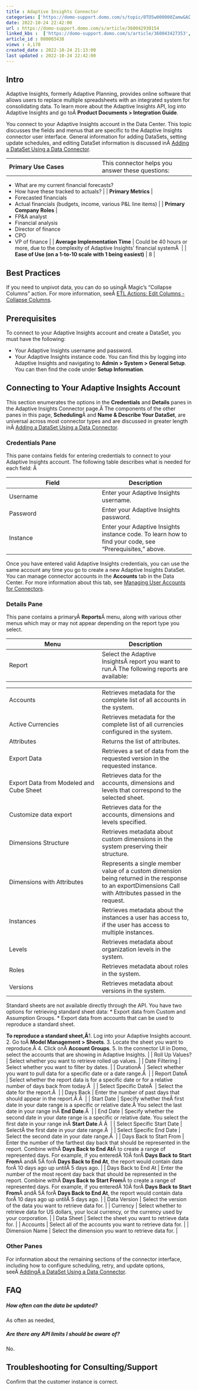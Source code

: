 ```yaml
---
title : Adaptive Insights Connector
categories: ['https://domo-support.domo.com/s/topic/0TO5w000000ZamwGAC']
date: 2022-10-24 22:42:00
url : https://domo-support.domo.com/s/article/360042930154
linked_kbs :  ['https://domo-support.domo.com/s/article/360043427353', 'https://domo-support.domo.com/s/article/360042926274', 'https://domo-support.domo.com/s/knowledge-base', 'https://domo-support.domo.com/s/article/360042925494', 'https://domo-support.domo.com/s/article/360043429953', 'https://domo-support.domo.com/s/article/360042926054', 'https://domo-support.domo.com/s/article/360042930154', 'https://domo-support.domo.com/s/article/360043429933', 'https://domo-support.domo.com/s/article/360043429693', 'https://domo-support.domo.com/s/topic/0TO5w000000ZamwGAC', 'https://domo-support.domo.com/s/article/360043429913']
article_id : 000003438
views : 4,170
created_date : 2022-10-24 21:13:00
last updated : 2022-10-24 22:42:00
---
```




Intro
-----


Adaptive Insights, formerly Adaptive Planning, provides online software that allows users to replace multiple spreadsheets with an integrated system for consolidating data. To learn more about the Adaptive Insights API, log into Adaptive Insights and go toÂ **Product Documents > Integration Guide**.


You connect to your Adaptive Insights account in the Data Center. This topic discusses the fields and menus that are specific to the Adaptive Insights connector user interface. General information for adding DataSets, setting update schedules, and editing DataSet information is discussed inÂ [Adding a DataSet Using a Data Connector](..\adding_a_dataset_using_a_connector\index.md).




|  |  |
| --- | --- |
| **Primary Use Cases** | This connector helps you answer these questions:
* What are my current financial forecasts?
* How have these tracked to actuals?
 |
| **Primary Metrics** | 
* Forecasted financials
* Actual financials (budgets, income, various P&L line items)
 |
| **Primary Company Roles** | 
* FP&A analyst
* Financial analysis
* Director of finance
* CPO
* VP of finance
 |
| **Average Implementation Time** | Could be 40 hours or more, due to the complexity of Adaptive Insights' financial systemÂ  |
| **Ease of Use (on a 1-to-10 scale with 1 being easiest)** | 8 |


Best Practices
--------------


If you need to unpivot data, you can do so usingÂ Magic's "Collapse Columns" action. For more information, seeÂ [ETL Actions: Edit Columns - Collapse Columns](..\old_magic_etl_tiles_edit_columns\index.md).


Prerequisites
-------------


To connect to your Adaptive Insights account and create a DataSet, you must have the following:



* Your Adaptive Insights username and password.
* Your Adaptive Insights instance code. You can find this by logging into Adaptive Insights and navigating to **Admin > System > General Setup**. You can then find the code under **Setup Information**.


Connecting to Your Adaptive Insights Account
--------------------------------------------


This section enumerates the options in the **Credentials** and **Details** panes in the Adaptive Insights Connector page.Â The components of the other panes in this page, **Scheduling**Â and **Name & Describe Your DataSet**, are universal across most connector types and are discussed in greater length inÂ [Adding a DataSet Using a Data Connector](..\adding_a_dataset_using_a_connector\index.md "Adding a DataSet Using a Data Connector").


### Credentials Pane


This pane contains fields for entering credentials to connect to your Adaptive Insights account. The following table describes what is needed for each field: Â 




| Field | Description |
| --- | --- |
| Username | Enter your Adaptive Insights username. |
| Password | Enter your Adaptive Insights password. |
| Instance | Enter your Adaptive Insights instance code. To learn how to find your code, see "Prerequisites," above. |


Once you have entered valid Adaptive Insights credentials, you can use the same account any time you go to create a new Adaptive Insights DataSet. You can manage connector accounts in the **Accounts** tab in the Data Center. For more information about this tab, see [Managing User Accounts for Connectors](..\managing_user_accounts_for_connectors\index.html "Managing User Accounts for Connectors").


### Details Pane


This pane contains a primaryÂ **Reports**Â menu, along with various other menus which may or may not appear depending on the report type you select.




| Menu | Description |
| --- | --- |
| Report | Select the Adaptive InsightsÂ report you want to run.Â The following reports are available:

|  |  |
| --- | --- |
| Accounts | Retrieves metadata for the complete list of all accounts in the system. |
| Active Currencies | Retrieves metadata for the complete list of all currencies configured in the system. |
| Attributes | Returns the list of attributes. |
| Export Data | Retrieves a set of data from the requested version in the requested instance. |
| Export Data from Modeled and Cube Sheet | Retrieves data for the accounts, dimensions and levels that correspond to the selected sheet. |
| Customize data export | Retrieves data for the accounts, dimensions and levels specified. |
| Dimensions Structure | Retrieves metadata about custom dimensions in the system preserving their structure. |
| Dimensions with Attributes | Represents a single member value of a custom dimension being returned in the response to an exportDimensions Call with Attributes passed in the request. |
| Instances | Retrieves metadata about the instances a user has access to, if the user has access to multiple instances. |
| Levels | Retrieves metadata about organization levels in the system. |
| Roles | Retrieves metadata about roles in the system. |
| Versions | Retrieves metadata about versions in the system. |

Standard sheets are not available directly through the API. You have two options for retrieving standard sheet data:
* Export data from Custom and Assumption Groups.
* Export data from accounts that can be used to reproduce a standard sheet.

**To reproduce a standard sheet,Â**1. Log into your Adaptive Insights account.
2. Go toÂ **Model Management > Sheets**.
3. Locate the sheet you want to reproduce.Â
4. Click onÂ **Account Groups**.
5. In the connector UI in Domo, select the accounts that are showing in Adaptive Insights.
 |
| Roll Up Values? | Select whether you want to retrieve rolled up values. |
| Date Filtering | Select whether you want to filter by dates. |
| DurationÂ  | Select whether you want to pull data for a specific date or a date range.Â  |
| Report DateÂ  | Select whether the report data is for a specific date or for a relative number of days back from today.Â  |
| Select Specific DateÂ  | Select the date for the report.Â  |
| Days Back | Enter the number of past days that should appear in the report.Â Â  |
| Start Date | Specify whether theÂ first date in your date range is a specific or relative date.Â You select the last date in your range inÂ **End Date**.Â  |
| End Date | Specify whether the second date in your date range is a specific or relative date. You select the first date in your range inÂ **Start Date**.Â Â  |
| Select Specific Start Date | SelectÂ the first date in your date range.Â  |
| Select Specific End Date | Select the second date in your date range.Â  |
| Days Back to Start From | Enter the number of the farthest day back that should be represented in the report. Combine withÂ **Days Back to End At**Â to create a range of represented days.
For example, if you enteredÂ 10Â forÂ **Days Back to Start From**Â andÂ 5Â forÂ **Days Back to End At**, the report would contain data forÂ 10 days ago up untilÂ 5 days ago. |
| Days Back to End At | Enter the number of the most recent day back that should be represented in the report. Combine withÂ **Days Back to Start From**Â to create a range of represented days.
For example, if you enteredÂ 10Â forÂ **Days Back to Start From**Â andÂ 5Â forÂ **Days Back to End At**, the report would contain data forÂ 10 days ago up untilÂ 5 days ago. |
| Data Version | Select the version of the data you want to retrieve data for. |
| Currency | Select whether to retrieve data for US dollars, your local currency, or the currency used by your corporation. |
| Data Sheet | Select the sheet you want to retrieve data for. |
| Accounts | Select all of the accounts you want to retrieve data for. |
| Dimension Name | Select the dimension you want to retrieve data for. |


### Other Panes


For information about the remaining sections of the connector interface, including how to configure scheduling, retry, and update options, seeÂ [AddingÂ a DataSet Using a Data Connector](..\adding_a_dataset_using_a_connector\index.md).


FAQ
---


##### How often can the data be updated?


As often as needed,


##### Are there any API limits I should be aware of?


No.


Troubleshooting for Consulting/Support
--------------------------------------


Confirm that the customer instance is correct.